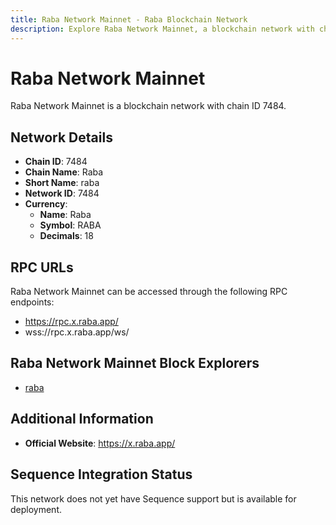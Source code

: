 ```yaml
--- 
title: Raba Network Mainnet - Raba Blockchain Network
description: Explore Raba Network Mainnet, a blockchain network with chain ID 7484. Learn about its native currency, Raba, and how to interact with the network.
---
```


# Raba Network Mainnet

Raba Network Mainnet is a blockchain network with chain ID 7484.

## Network Details

- **Chain ID**: 7484
- **Chain Name**: Raba
- **Short Name**: raba
- **Network ID**: 7484
- **Currency**: 
  - **Name**: Raba
  - **Symbol**: RABA
  - **Decimals**: 18

## RPC URLs

Raba Network Mainnet can be accessed through the following RPC endpoints:

- https://rpc.x.raba.app/
- wss://rpc.x.raba.app/ws/

## Raba Network Mainnet Block Explorers

- [raba](https://x.raba.app/explorer)

## Additional Information

- **Official Website**: https://x.raba.app/

## Sequence Integration Status

This network does not yet have Sequence support but is available for deployment.
